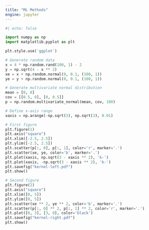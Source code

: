 ```yaml
---
title: "ML Methods"
engine: jupyter
---
```


```python

#| echo: false

import numpy as np
import matplotlib.pyplot as plt

plt.style.use('ggplot')

# Generate random data
x = 4 * np.random.rand(100, 1) - 2
y = np.sqrt(4 - x ** 2)
xe = x + np.random.normal(0, 0.1, (100, 1))
ye = y + np.random.normal(0, 0.1, (100, 1))

# Generate multivariate normal distribution
mean = [0, 0]
cov = [[0.5, 0], [0, 0.5]]
p = np.random.multivariate_normal(mean, cov, 100)

# Define x-axis range
xaxis = np.arange(-np.sqrt(3), np.sqrt(3), 0.01)

# First figure
plt.figure(1)
plt.axis("square")
plt.xlim([-2.5, 2.5])
plt.ylim([-2.5, 2.5])
plt.scatter(p[:, 0], p[:, 1], color='r', marker='.')
plt.scatter(xe, ye, color='b', marker='.')
plt.plot(xaxis, np.sqrt(3 - xaxis ** 2), 'k-')
plt.plot(xaxis, -np.sqrt(3 - xaxis ** 2), 'k-')
plt.savefig("kernel-left.pdf")
plt.show()

# Second figure
plt.figure(2)
plt.axis("square")
plt.xlim([0, 5])
plt.ylim([0, 5])
plt.scatter(xe ** 2, ye ** 2, color='b', marker='.')
plt.scatter(p[:, 0] ** 2, p[:, 1] ** 2, color='r', marker='.')
plt.plot([0, 3], [3, 0], color='black')
plt.savefig("kernel-right.pdf")
plt.show()


```